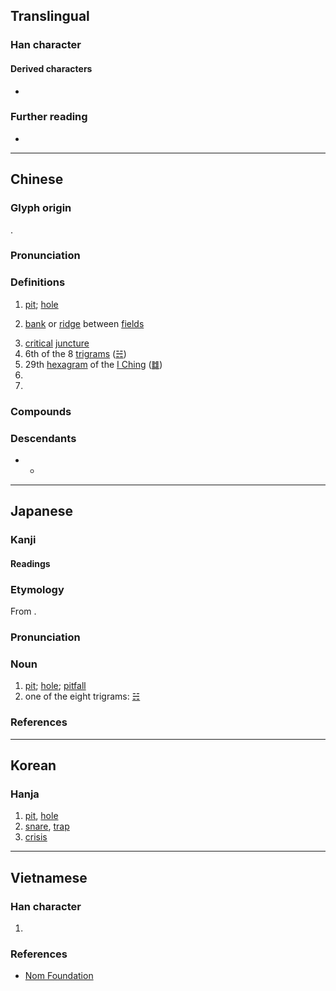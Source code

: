 {{character info}}

==Translingual==

===Han character===
{{Han char|rn=32|rad=土|as=04|sn=7|four=47182|canj=GNO|ids=⿰土欠}}

====Derived characters====
* {{l|mul|[[崁]]}}

===Further reading===
* {{Han ref|kx=0225.120|dkj=04928|dj=0460.040|hdz=10425.040|uh=574E|ud=22350|bh=A7A2|bd=42914}}

----

==Chinese==
{{zh-forms|alt=埳}}

===Glyph origin===
{{Han etym}}
{{Han compound|土|欠|ls=psc|c1=s|c2=p|t1=earth; soil}}.

===Pronunciation===
{{zh-pron
|m=kǎn
|m-s=kan3
|c=ham2,ham1,ham3
|c_note=ham3 - in {{zh-l|赤坎|tr=-}}
|c-t=
|g=
|h=pfs=khám;gd=kam3
|j=
|mb=kǎng
|md=
|mn=khám
|mn-t=kam2
|w=
|x=
|mc=y
|oc=y
|cat=n
}}

===Definitions===
{{head|zh|Han character}}

# {{lb|zh|literary}} [[pit]]; [[hole]]
# [[bank]] or [[ridge]] between [[field]]s
#: {{zh-x|田坎|ridge between fields}}
# [[critical]] [[juncture]]
# 6th of the 8 [[w:Ba Gua|trigram]]s ([[☵]])
# 29th [[hexagram]] of the [[I Ching]] ([[䷜]])
# {{zh-short|坎德拉}}
# {{surname|zh}}

===Compounds===
{{zh-der|命途坎坷|坎井之蛙|坎兒|坎兒井|坎坎|坎坷|坎城影展|坎培拉|坎壈|坎帕拉|坎窞|坎肩|坎阱|屯坎|心坎|流行坎止|烏坎|石坎|羅坎|習坎|落坎兒|號坎兒|調坎|門坎|闊其坎|阿克提坎墩}}

===Descendants===
* {{desc|bor=1|tai-pro|*C̬.kumᴬ}}
** {{desc|th|ขุม|t=pit}}

----

==Japanese==

===Kanji===
{{ja-kanji|grade=|rs=土04}}

====Readings====
{{ja-readings
|goon=こん
|kanon=かん
|kun=あな-
}}

===Etymology===
{{ja-kanjitab|かん|yomi=on}}
From {{der|ja|ltc|sort=かん|-}} {{ltc-l|坎}}.

===Pronunciation===
{{ja-pron|かん|acc=1|acc_ref=DJR|y=on}}

===Noun===
{{ja-noun|affix|かん}}

# [[pit]]; [[hole]]; [[pitfall]]
# one of the eight trigrams: [[☵]]

===References===
<references/>

----

==Korean==

===Hanja===
{{ko-hanja|감}}

# [[pit]], [[hole]]
# [[snare]], [[trap]]
# [[crisis]]

----

==Vietnamese==

===Han character===
{{vi-readings|hanviet=khảm|nom=khóm,khúm,khăm,khảm,khẳm|rs=土04}}

# {{rfdef|vi|sort=土04}}

===References===
* [http://nomfoundation.org/common/nom_details.php?codepoint=574E Nom Foundation]